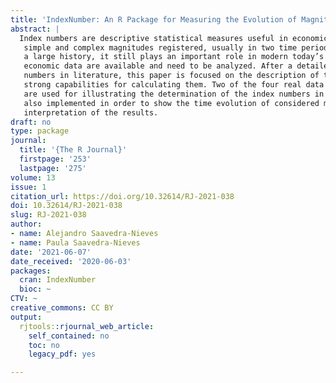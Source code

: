 ```yaml
---
title: 'IndexNumber: An R Package for Measuring the Evolution of Magnitudes'
abstract: |
  Index numbers are descriptive statistical measures useful in economic settings for comparing
   simple and complex magnitudes registered, usually in two time periods. Although this theory has
   a large history, it still plays an important role in modern today’s societies where big amounts of
   economic data are available and need to be analyzed. After a detailed revision on classical index
   numbers in literature, this paper is focused on the description of the R package IndexNumber with
   strong capabilities for calculating them. Two of the four real data sets contained in this library
   are used for illustrating the determination of the index numbers in this work. Graphical tools are
   also implemented in order to show the time evolution of considered magnitudes simplifying the
   interpretation of the results.
draft: no
type: package
journal:
  title: '{The R Journal}'
  firstpage: '253'
  lastpage: '275'
volume: 13
issue: 1
citation_url: https://doi.org/10.32614/RJ-2021-038
doi: 10.32614/RJ-2021-038
slug: RJ-2021-038
author:
- name: Alejandro Saavedra-Nieves
- name: Paula Saavedra-Nieves
date: '2021-06-07'
date_received: '2020-06-03'
packages:
  cran: IndexNumber
  bioc: ~
CTV: ~
creative_commons: CC BY
output:
  rjtools::rjournal_web_article:
    self_contained: no
    toc: no
    legacy_pdf: yes

---
```

